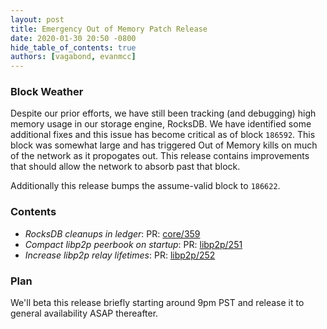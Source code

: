 ```yaml
---
layout: post
title: Emergency Out of Memory Patch Release
date: 2020-01-30 20:50 -0800
hide_table_of_contents: true
authors: [vagabond, evanmcc]
---
```


### Block Weather

Despite our prior efforts, we have still been tracking (and debugging) high memory usage in our
storage engine, RocksDB. We have identified some additional fixes and this issue has become critical
as of block `186592`. This block was somewhat large and has triggered Out of Memory kills on much of
the network as it propogates out. This release contains improvements that should allow the network
to absorb past that block.

<!--truncate-->

Additionally this release bumps the assume-valid block to `186622`.

### Contents

- _RocksDB cleanups in ledger_: PR: [core/359](https://github.com/helium/blockchain-core/pull/359)
- _Compact libp2p peerbook on startup_: PR:
  [libp2p/251](https://github.com/helium/erlang-libp2p/pull/251)
- _Increase libp2p relay lifetimes_: PR:
  [libp2p/252](https://github.com/helium/erlang-libp2p/pull/252)

### Plan

We'll beta this release briefly starting around 9pm PST and release it to general availability ASAP
thereafter.
